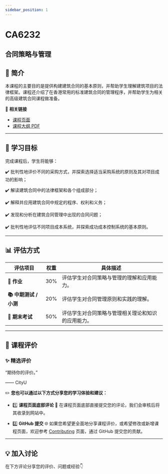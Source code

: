```yaml
---
sidebar_position: 1
---
```


# CA6232
## 合同策略与管理

## **📘 简介**
本课程的主要目的是提供构建建筑合同的基本原则，并帮助学生理解建筑项目的法律框架。课程还介绍了在香港常用的标准建筑合同的管理程序，并帮助学生为相关的高级建筑合同课程做准备。

🔗 **相关链接**
- [课程页面](https://www.cityu.edu.hk/catalogue/pg/202425/course/CA6232.htm)
- [课程大纲 PDF](https://www.cityu.edu.hk/catalogue/pg/202425/course/CA6232.pdf)

---

## **🎯 学习目标**

完成课程后，学生将能够：

✔️ 批判性地评价不同的采购方式，并探索选择适当采购系统的原则及其对项目成功的影响；

✔️ 解读建筑合同中的法律框架和各个组成部分；

✔️ 解释并应用建筑合同中规定的程序、权利和义务；

✔️ 发现和分析在建筑合同管理中出现的合同问题；

✔️ 批判性地评估不同项目成本系统，并探索成功成本控制系统的基本原则。

---

## **📊 评估方式**

| **评估项目**          | **权重** | **具体描述**                                                                                       |
|----------------------|---------|---------------------------------------------------------------------------------------------------|
| **📝 作业**           | 30%     | 评估学生对合同策略与管理的理解和应用能力。                                                          |
| **📚 中期测试 / 小测** | 20%     | 评估学生对合同管理原则和实践的理解。                                                               |
| **📝 期末考试**       | 50%     | 评估学生对合同策略与管理相关理论和知识的应用能力。                                                |

---

## **💬 课程评价**

### ✨ **精选评价**
<div className={commentStyles.commentBox}>
    <p className={commentStyles.commentText}>
        “期待你的评价。”
    </p>
    <p className={commentStyles.commentAuthor}>—— CityU</p>
</div>

✏️ **您也可以通过以下方式分享您的学习体验和建议：**

- 1️⃣ **课程页面底部评论**
💬 在课程页面底部直接提交您的评论，我们会审核后将其收录到网站中。

- 2️⃣ **GitHub 提交**
🌐 如果您希望更全面地分享课程评价，或希望修改或新增课程页面，欢迎参考 [Contributing](/contributing) 页面，通过 GitHub 提交您的贡献。

---

## **💡 加入讨论**

在下方评论分享您的评价、问题或经验👇
<Utterances />